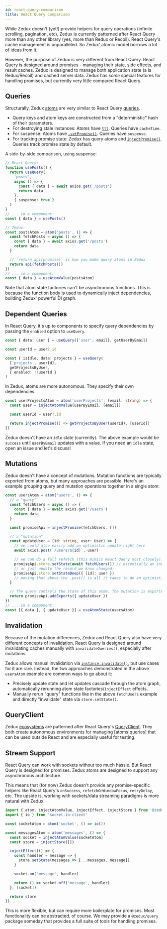 ```yaml
---
id: react-query-comparison
title: React Query Comparison
---
```


While Zedux doesn't (yet!) provide helpers for query operations (infinite scrolling, pagination, etc), Zedux is currently patterned after React Query more than any other library (yes, more than Redux or Recoil). React Query's cache management is unparalleled. So Zedux' atomic model borrows a lot of ideas from it.

However, the purpose of Zedux is very different from React Query. React Query is designed around promises - managing their state, side effects, and result caches. Zedux is designed to manage both application state (a la Redux/Recoil) and cached server data. Zedux has _some_ special features for handling promises, but currently very little compared React Query.

## Queries

Structurally, Zedux [atoms](../api/classes/AtomInstance) are very similar to React Query [queries](https://react-query.tanstack.com/guides/queries).

- Query keys and atom keys are constructed from a "deterministic" hash of their parameters.
- For destroying stale instances: Atoms have [`ttl`](../api/classes/AtomTemplate#ttl). Queries have `cacheTime`.
- For suspense: Atoms have [`.setPromise()`](../api/classes/AtomApi#setpromise). Queries have `suspense`.
- For tracking promise state: Zedux has query atoms and [`injectPromise()`](../api/injectors/injectPromise). Queries track promise state by default.

A side-by-side comparison, using suspense:

```ts
// React Query:
function usePosts() {
  return useQuery(
    'posts',
    async () => {
      const { data } = await axios.get('/posts')
      return data
    },
    { suspense: true }
  )
}
// ... in a component:
const { data } = usePosts()

// Zedux:
const postsAtom = atom('posts', () => {
  const fetchPosts = async () => {
    const { data } = await axios.get('/posts')
    return data
  }

  // `return api(promise)` is how you make query atoms in Zedux
  return api(fetchPosts())
})
// ... in a component:
const { data } = useAtomValue(postsAtom)
```

Note that atom state factories can't be asynchronous functions. This is because the function body is used to dynamically inject dependencies, building Zedux' powerful DI graph.

## Dependent Queries

In React Query, it's up to components to specify query dependencies by passing the `enabled` option to `useQuery`.

```ts
const { data: user } = useQuery(['user', email], getUserByEmail)

const userId = user?.id

const { isIdle, data: projects } = useQuery(
  ['projects', userId],
  getProjectsByUser,
  { enabled: !!userId }
)
```

In Zedux, atoms are more autonomous. They specify their own dependencies.

```ts
const userProjectsAtom = atom('userProjects', (email: string) => {
  const user = injectAtomValue(userByEmail, [email])

  const userId = user?.id

  return injectPromise(() => getProjectsByUser(userId), [userId])
})
```

Zedux doesn't have an `idle` state (currently). The above example would be `success` until `userByEmail` updates with a value. If you need an `idle` state, open an issue and let's discuss!

## Mutations

Zedux doesn't have a concept of mutations. Mutation functions are typically exported from atoms, but many approaches are possible. Here's an example grouping query and mutation operations together in a single atom:

```ts
const usersAtom = atom('users', () => {
  // a "query"
  const fetchUsers = async () => {
    const { data } = await axios.get('/users')
    return data
  }

  const promiseApi = injectPromise(fetchUsers, [])

  // a "mutation"
  const updateUser = (id: string, user: User) => {
    // we could also easily add an optimistic update right here
    await axios.post(`/users/${id}`, user)

    // we can do a full refetch (this mimics React Query most closely):
    promiseApi.store.setState(await fetchUsers()) // essentially an invalidation
    // or just update the record we know changed:
    promiseApi.store.setStateDeep({ [id]: user })
    // moving that above the .post() is all it takes to do an optimistic update
  }

  // The query controls the state of this atom. The mutation is exported:
  return promiseApi.addExports({ updateUser })
})
// ... in a component:
const [{ data }, { updateUser }] = useAtomState(usersAtom)
```

## Invalidation

Because of the mutation differences, Zedux and React Query also have very different concepts of invalidation. React Query is designed around invalidating caches manually with `invalidateQueries()`, especially after mutations.

Zedux allows manual invalidation via [`instance.invalidate()`](../api/classes/AtomInstance#invalidate), but use cases for it are rare. Instead, the two approaches demonstrated in the above `usersAtom` example are common ways to go about it:

- Precisely update state and let updates cascade through the atom graph, automatically rerunning atom state factories/`injectEffect` effects.
- Manually rerun "query" functions like in the above `fetchUsers` example and directly "invalidate" state via `store.setState()`.

## QueryClient

Zedux [ecosystems](../api/classes/Ecosystem) are patterned after React Query's [QueryClient](https://react-query.tanstack.com/reference/QueryClient). They both create autonomous environments for managing [atoms|queries] that can be used outside React and are especially useful for testing.

## Stream Support

React Query can work with sockets without too much hassle. But React Query is designed for promises. Zedux atoms are designed to support any asynchronous architecture.

This means that (for now) Zedux doesn't provide any promise-specific helpers like React Query's `onSuccess`, `refetchOnWindowFocus`, `retryDelay`, etc. The upside is, working with sockets/data streaming paradigms is more natural with Zedux.

```ts
import { atom, injectAtomValue, injectEffect, injectStore } from '@zedux/react'
import { io } from 'socket.io-client'

const socketAtom = atom('socket', () => io())

const messagesAtom = atom('messages', () => {
  const socket = injectAtomValue(socketAtom)
  const store = injectStore([])

  injectEffect(() => {
    const handler = message => {
      store.setState(messages => [...messages, message])
    }

    socket.on('message', handler)

    return () => socket.off('message', handler)
  }, [socket])

  return store
})
```

This is more flexible, but can require more boilerplate for promises. Most functionality can be abstracted, of course. We may provide a `@zedux/query` package someday that provides a full suite of tools for handling promises.
